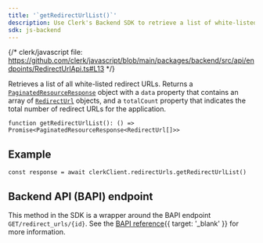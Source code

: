 ```yaml
---
title: '`getRedirectUrlList()`'
description: Use Clerk's Backend SDK to retrieve a list of white-listed redirect URLs.
sdk: js-backend
---
```


{/* clerk/javascript file: https://github.com/clerk/javascript/blob/main/packages/backend/src/api/endpoints/RedirectUrlApi.ts#L13 */}

Retrieves a list of all white-listed redirect URLs. Returns a [`PaginatedResourceResponse`](/docs/references/backend/types/paginated-resource-response) object with a `data` property that contains an array of [`RedirectUrl`](/docs/references/backend/types/backend-redirect-url) objects, and a `totalCount` property that indicates the total number of redirect URLs for the application.

```tsx
function getRedirectUrlList(): () => Promise<PaginatedResourceResponse<RedirectUrl[]>>
```

## Example

<Include src="_partials/backend/usage" />

```tsx
const response = await clerkClient.redirectUrls.getRedirectUrlList()
```

## Backend API (BAPI) endpoint

This method in the SDK is a wrapper around the BAPI endpoint `GET/redirect_urls/{id}`. See the [BAPI reference](/docs/references/backend-api/tag/Redirect-URLs#operation/ListRedirectURLs){{ target: '_blank' }} for more information.
